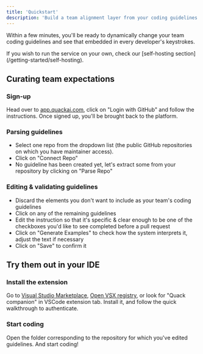 ```yaml
---
title: 'Quickstart'
description: 'Build a team alignment layer from your coding guidelines'
---
```


Within a few minutes, you'll be ready to dynamically change your team coding guidelines and see that embedded in every developer's keystrokes.

<Note>
  If you wish to run the service on your own, check our [self-hosting section](/getting-started/self-hosting).
</Note>

## Curating team expectations

### Sign-up

Head over to [app.quackai.com](https://app.quackai.com/), click on "Login with GitHub" and follow the instructions.
Once signed up, you'll be brought back to the platform.

### Parsing guidelines

- Select one repo from the dropdown list (the public GitHub repositories on which you have maintainer access).
- Click on "Connect Repo"
- No guideline has been created yet, let's extract some from your repository by clicking on "Parse Repo"

### Editing & validating guidelines

- Discard the elements you don't want to include as your team's coding guidelines
- Click on any of the remaining guidelines
- Edit the instruction so that it's specific & clear enough to be one of the checkboxes you'd like to see completed before a pull request
- Click on "Generate Examples" to check how the system interprets it, adjust the text if necessary
- Click on "Save" to confirm it

## Try them out in your IDE

### Install the extension

Go to [Visual Studio Marketplace](https://marketplace.visualstudio.com/items?itemName=quackai.quack-companion), [Open VSX registry](https://open-vsx.org/extension/quackai/quack-companion), or look for "Quack companion" in VSCode extension tab.
Install it, and follow the quick walkthrough to authenticate.

### Start coding

Open the folder corresponding to the repository for which you've edited guidelines. And start coding!
